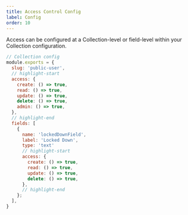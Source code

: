 ```yaml
---
title: Access Control Config
label: Config
order: 10
---
```


Access can be configured at a Collection-level or field-level within your Collection configuration.

```js
// Collection config
module.exports = {
  slug: 'public-user',
  // highlight-start
  access: {
    create: () => true,
    read: () => true,
    update: () => true,
    delete: () => true,
    admin: () => true,
  },
  // highlight-end
  fields: [
    {
      name: 'lockedDownField',
      label: 'Locked Down',
      type: 'text'
      // highlight-start
      access: {
        create: () => true,
        read: () => true,
        update: () => true,
        delete: () => true,
      },
      // highlight-end
    };
  ],
}
```
